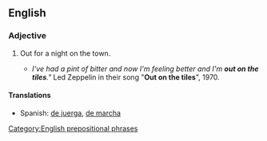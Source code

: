 ==English==

===Adjective===
{{head|en|adjective|head=[[out]] [[on]] [[the]] [[tile]]s}}

# {{context|idiomatic|British}} Out for a night on the town.
#* ''I've had a pint of bitter and now I'm feeling better and I'm '''out on the tiles'''."'' Led Zeppelin in their song "'''Out on the tiles'''", 1970.

====Translations====
{{trans-top|out for a night on the town}}
* Spanish: [[de juerga]], [[de marcha]]
{{trans-mid}}
{{trans-bottom}}

[[Category:English prepositional phrases]]
